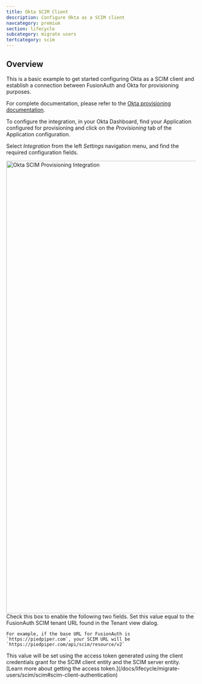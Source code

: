 ```yaml
---
title: Okta SCIM Client
description: Configure Okta as a SCIM client
navcategory: premium
section: lifecycle
subcategory: migrate users
tertcategory: scim
---
```


## Overview

This is a basic example to get started configuring Okta as a SCIM client and establish a connection between FusionAuth and Okta for provisioning purposes.

For complete documentation, please refer to the [Okta provisioning documentation](https://help.okta.com/oie/en-us/Content/Topics/Apps/Apps_App_Integration_Wizard_SCIM.htm).

To configure the integration, in your Okta Dashboard, find your Application configured for provisioning and click on the *Provisioning* tab of the Application configuration.

Select *Integration* from the left *Settings* navigation menu, and find the required configuration fields.

<img src="/img/docs/lifecycle/migrate-users/scim/okta-scim-client-credentials.png" alt="Okta SCIM Provisioning Integration" width="1200" />

<APIBlock>
  <APIField name="Enable API integration">
    Check this box to enable the following two fields.
  </APIField>
  <APIField name="SCIM 2.0 Base Url">
    Set this value equal to the FusionAuth SCIM tenant URL found in the Tenant view dialog.

    For example, if the base URL for FusionAuth is `https://piedpiper.com`, your SCIM URL will be `https://piedpiper.com/api/scim/resource/v2`
  </APIField>
  <APIField name="OAuth Bearer Token">
    This value will be set using the access token generated using the client credentials grant for the SCIM client entity and the SCIM server entity. [Learn more about getting the access token.](/docs/lifecycle/migrate-users/scim/scim#scim-client-authentication)
  </APIField>
</APIBlock>



